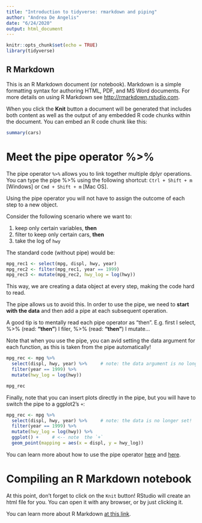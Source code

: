 ---
title: "Introduction to tidyverse: rmarkdown and piping"
author: "Andrea De Angelis"
date: "6/24/2020"
output: html_document
---

```{r setup, include=FALSE}
knitr::opts_chunk$set(echo = TRUE)
library(tidyverse)
```

## R Markdown

This is an R Markdown document (or notebook). Markdown is a simple formatting syntax for authoring HTML, PDF, and MS Word documents. For more details on using R Markdown see <http://rmarkdown.rstudio.com>.

When you click the **Knit** button a document will be generated that includes both content as well as the output of any embedded R code chunks within the document. You can embed an R code chunk like this:

```{r cars}
summary(cars)
```

# Meet the pipe operator %>%

The pipe operator ` %>% ` allows you to link together multiple dplyr operations.
You can type the pipe %>%  using the following shortcut: `Ctrl + Shift + m` [Windows] or `Cmd + Shift + m` [Mac OS].

Using the pipe operator you will not have to assign the outcome of each step to a new object.

Consider the following scenario where we want to: 

1. keep only certain variables, **then** 
2. filter to keep only certain cars, **then**
3. take the log of `hwy`

The standard code (without pipe) would be:

```{r}
mpg_rec1 <- select(mpg, displ, hwy, year)
mpg_rec2 <- filter(mpg_rec1, year == 1999)
mpg_rec3 <- mutate(mpg_rec2, hwy_log = log(hwy))
```

This way, we are creating a data object at every step, making the code hard to read. 

The pipe allows us to avoid this. In order to use the pipe, we need to **start with the data** and then add a pipe at each subsequent operation. 

A good tip is to mentally read each pipe operator as "then". E.g. first I select, %>% (read: **"then"**) I filer, %>% (read: **"then"**) I mutate...

Note that when you use the pipe, you can avid  setting the data argument for each function, as this is taken from the pipe automatically!

```{r}
mpg_rec <- mpg %>% 
  select(displ, hwy, year) %>%     # note: the data argument is no longer set!
  filter(year == 1999) %>% 
  mutate(hwy_log = log(hwy))

mpg_rec
```

Finally, note that you can insert plots directly in the pipe, but you will have to switch the pipe to a ggplot2's `+`:

```{r}
mpg_rec <- mpg %>% 
  select(displ, hwy, year) %>%     # note: the data is no longer set!
  filter(year == 1999) %>% 
  mutate(hwy_log = log(hwy)) %>% 
  ggplot() +     # <-- note  the `+`
  geom_point(mapping = aes(x = displ, y = hwy_log))
```

You can learn more about how to use the pipe operator [here](https://r4ds.had.co.nz/transform.html#grouped-summaries-with-summarise) and [here](https://r4ds.had.co.nz/pipes.html).

# Compiling an R Markdown notebook

At this point, don't forget to click on the `Knit` button!
RStudio will create an html file for you. You can open it with any browser, or by just clicking it.

You can learn more about R Markdown [at this link](https://r4ds.had.co.nz/r-markdown.html).